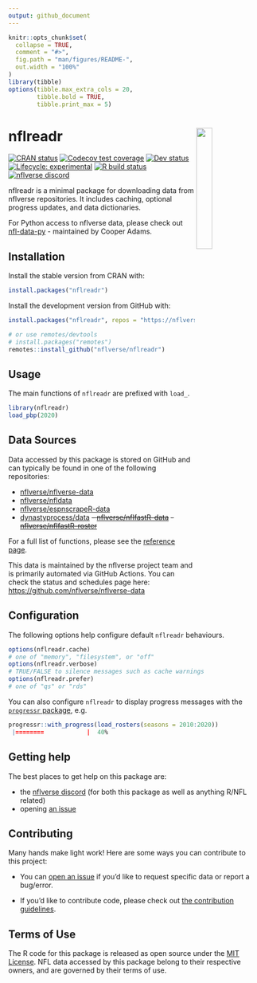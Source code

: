 ```yaml
---
output: github_document
---
```


<!-- README.md is generated from README.Rmd. Please edit that file -->

```r
knitr::opts_chunk$set(
  collapse = TRUE,
  comment = "#>",
  fig.path = "man/figures/README-",
  out.width = "100%"
)
library(tibble)
options(tibble.max_extra_cols = 20,
        tibble.bold = TRUE,
        tibble.print_max = 5)
```

# nflreadr <a href='https://nflreadr.nflverse.com'><img src='man/figures/logo.svg' align="right" width="25%" min-width="120px" /></a>

<!-- badges: start -->
[![CRAN status](https://img.shields.io/cran/v/nflreadr?style=flat-square&logo=R&label=CRAN)](https://CRAN.R-project.org/package=nflreadr)
[![Codecov test coverage](https://img.shields.io/codecov/c/github/nflverse/nflreadr?label=codecov&style=flat-square&logo=codecov)](https://app.codecov.io/gh/nflverse/nflreadr?branch=main)
[![Dev status](https://img.shields.io/github/r-package/v/nflverse/nflreadr/main?label=dev%20version&style=flat-square&logo=github)](https://nflreadr.nflverse.com/)
[![Lifecycle: experimental](https://img.shields.io/badge/lifecycle-experimental-orange.svg?style=flat-square)](https://lifecycle.r-lib.org/articles/stages.html)
[![R build status](https://img.shields.io/github/workflow/status/nflverse/nflreadr/R-CMD-check?label=R%20check&style=flat-square&logo=github)](https://github.com/nflverse/nflreadr/actions)
[![nflverse discord](https://img.shields.io/discord/789805604076126219?color=7289da&label=nflverse%20discord&logo=discord&logoColor=fff&style=flat-square)](https://discord.com/invite/5Er2FBnnQa)

<!-- badges: end -->

nflreadr is a minimal package for downloading data from nflverse repositories. It includes caching, optional progress updates, and data dictionaries.

For Python access to nflverse data, please check out [nfl-data-py](https://pypi.org/project/nfl-data-py/)  - maintained by Cooper Adams. 

## Installation

Install the stable version from CRAN with:
```r
install.packages("nflreadr")
```

Install the development version from GitHub with:

```r
install.packages("nflreadr", repos = "https://nflverse.r-universe.dev")

# or use remotes/devtools
# install.packages("remotes")
remotes::install_github("nflverse/nflreadr")
```

## Usage

The main functions of `nflreadr` are prefixed with `load_`.

```r
library(nflreadr)
load_pbp(2020)
```

## Data Sources

Data accessed by this package is stored on GitHub and can typically be found in one of the following repositories:

- [nflverse/nflverse-data](https://github.com/nflverse/nflverse-data)
- [nflverse/nfldata](https://github.com/nflverse/nfldata)
- [nflverse/espnscrapeR-data](https://github.com/nflverse/espnscrapeR-data)
- [dynastyprocess/data](https://github.com/dynastyprocess/data)
~~- [nflverse/nflfastR-data](https://github.com/nflverse/nflfastR-data)~~
~~- [nflverse/nflfastR-roster](https://github.com/nflverse/nflfastR-roster)~~

For a full list of functions, please see the [reference page](https://nflreadr.nflverse.com/reference/index.html).

This data is maintained by the nflverse project team and is primarily automated via GitHub Actions. You can check the status and schedules page here: <https://github.com/nflverse/nflverse-data>

## Configuration

The following options help configure default `nflreadr` behaviours. 

```r
options(nflreadr.cache) 
# one of "memory", "filesystem", or "off"
options(nflreadr.verbose) 
# TRUE/FALSE to silence messages such as cache warnings
options(nflreadr.prefer) 
# one of "qs" or "rds"
```

You can also configure `nflreadr` to display progress messages with the [`progressr` package](https://progressr.futureverse.org), e.g.

```r
progressr::with_progress(load_rosters(seasons = 2010:2020))
 |========            |  40%
```

## Getting help

The best places to get help on this package are:

-   the [nflverse discord](https://discord.com/invite/5Er2FBnnQa) (for both this package as well as anything R/NFL related)
-   opening [an issue](https://github.com/nflverse/nflreadr/issues/new/choose)

## Contributing

Many hands make light work! Here are some ways you can contribute to
this project:

-   You can [open an issue](https://github.com/nflverse/nflreadr/issues/new/choose) if you’d like to request specific data or report a bug/error.

-   If you’d like to contribute code, please check out [the contribution guidelines](https://nflreadr.nflverse.com/CONTRIBUTING.html).

## Terms of Use

The R code for this package is released as open source under the [MIT License](https://nflreadr.nflverse.com/LICENSE.html). NFL data accessed by this package belong to their respective owners, and are governed by their terms of use.
